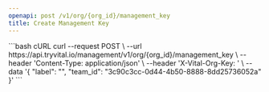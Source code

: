```yaml
---
openapi: post /v1/org/{org_id}/management_key
title: Create Management Key
---
```



<OrgManagementAPI />


<RequestExample>
```bash cURL
curl --request POST \
  --url https://api.tryvital.io/management/v1/org/{org_id}/management_key \
  --header 'Content-Type: application/json' \
  --header 'X-Vital-Org-Key: <api-key>' \
  --data '{
  "label": "<string>",
  "team_id": "3c90c3cc-0d44-4b50-8888-8dd25736052a"
}'
```
</RequestExample>
